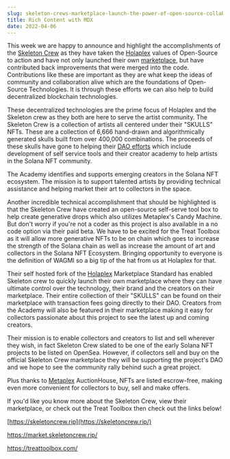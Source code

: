 ```yaml
---
slug: skeleton-crews-marketplace-launch-the-power-of-open-source-collaboration-in-web-3-and-solana-nfts
title: Rich Content with MDX
date: 2022-04-06
---
```


This week we are happy to announce and highlight the accomplishments of the [Skeleton Crew](https://skeletoncrew.rip/) as they have taken the [Holaplex](https://holaplex.com/) values of Open-Source to action and have not only launched their own [marketplace](https://market.skeletoncrew.rip/), but have contributed back improvements that were merged into the code. Contributions like these are important as they are what keep the ideas of community and collaboration alive which are the foundations of Open-Source Technologies. It is through these efforts we can also help to build decentralized blockchain technologies.

These decentralized technologies are the prime focus of Holaplex and the Skeleton crew as they both are here to serve the artist community. The Skeleton Crew is a collection of artists all centered under their "SKULLS" NFTs. These are a collection of 6,666 hand-drawn and algorithmically generated skulls built from over 400,000 combinations. The proceeds of these skulls have gone to helping their [DAO efforts](https://skeletoncrew.rip/#roadmap) which include development of self service tools and their creator academy to help artists in the Solana NFT community.

The Academy identifies and supports emerging creators in the Solana NFT ecosystem. The mission is to support talented artists by providing technical assistance and helping market their art to collectors in the space.

Another incredible technical accomplishment that should be highlighted is that the Skeleton Crew have created an open-source self-serve tool box to help create generative drops which also utilizes Metaplex's Candy Machine. But don't worry if you're not a coder as this project is also available in a no code option via their paid beta. We have to be excited for the Treat Toolbox as it will allow more generative NFTs to be on chain which goes to increase the strength of the Solana chain as well as increase the amount of art and collectors in the Solana NFT Ecosystem. Bringing opportunity to everyone is the definition of WAGMI so a big tip of the hat from us at Holaplex for that.

Their self hosted fork of the [Holaplex](https://holaplex.com/) Marketplace Standard has enabled Skeleton crew to quickly launch their own marketplace where they can have ultimate control over the technology, their brand and the creators on their marketplace. Their entire collection of their "SKULLS" can be found on their marketplace with transaction fees going directly to their DAO. Creators from the Academy will also be featured in their marketplace making it easy for collectors passionate about this project to see the latest up and coming creators.

Their mission is to enable collectors and creators to list and sell wherever they wish, in fact Skeleton Crew slated to be one of the early Solana NFT projects to be listed on OpenSea. However, if collectors sell and buy on the official Skeleton Crew marketplace they will be supporting the project's DAO and we hope to see the community rally behind such a great project.

Plus thanks to [Metaplex](https://www.metaplex.com/) AuctionHouse, NFTs are listed escrow-free, making even more convenient for collectors to buy, sell and make offers.

If you'd like you know more about the Skeleton Crew, view their marketplace, or check out the Treat Toolbox then check out the links below!

[https://skeletoncrew.rip](https://skeletoncrew.rip/)

<https://market.skeletoncrew.rip/>

<https://treattoolbox.com/>
